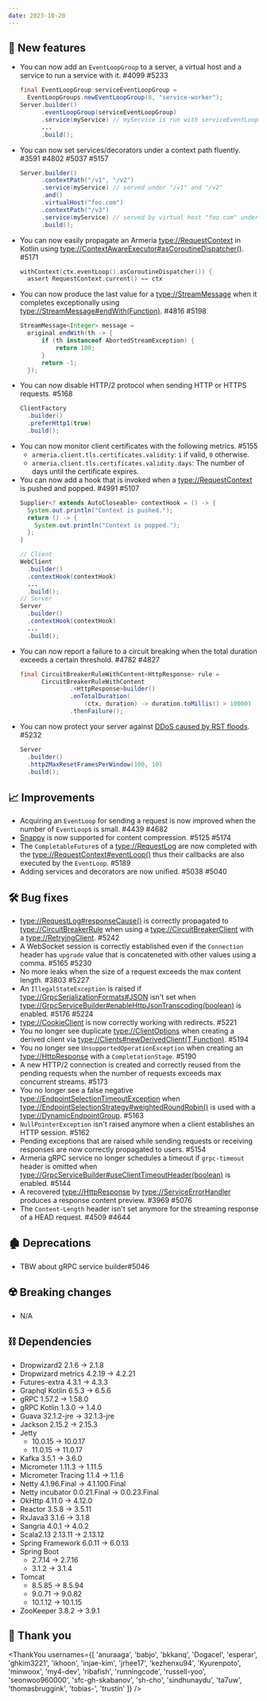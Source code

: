 ```yaml
---
date: 2023-10-20
---
```


## 🌟 New features

- You can now add an `EventLoopGroup` to a server, a virtual host and a service to run a service with it.
  #4099 #5233
  ```java
  final EventLoopGroup serviceEventLoopGroup =
    EventLoopGroups.newEventLoopGroup(8, "service-worker");
  Server.builder()
        .eventLoopGroup(serviceEventLoopGroup)
        .service(myService) // myService is run with serviceEventLoopGroup.
        ...
        .build();
  ```
- You can now set services/decorators under a context path fluently. #3591 #4802 #5037 #5157
  ```java
  Server.builder()
        .contextPath("/v1", "/v2")
        .service(myService) // served under "/v1" and "/v2"
        .and()
        .virtualHost("foo.com")
        .contextPath("/v3")
        .service(myService) // served by virtual host "foo.com" under "/v3"
        .build();
  ```
- You can now easily propagate an Armeria <type://RequestContext> in Kotlin using
  <type://ContextAwareExecutor#asCoroutineDispatcher()>. #5171
  ```kotlin
  withContext(ctx.eventLoop().asCoroutineDispatcher()) {
    assert RequestContext.current() == ctx
  ```
- You can now produce the last value for a <type://StreamMessage> when it completes exceptionally using
  <type://StreamMessage#endWith(Function)>. #4816 #5198
  ```java
  StreamMessage<Integer> message =
    original.endWith(th -> {
        if (th instanceof AbortedStreamException) {
            return 100;
        }
        return -1;
    });
  ```
- You can now disable HTTP/2 protocol when sending HTTP or HTTPS requests. #5168
  ```java
  ClientFactory
    .builder()
    .preferHttp1(true)
    .build();
  ```
- You can now monitor client certificates with the following metrics. #5155
  - `armeria.client.tls.certificates.validity`: `1` if valid, `0` otherwise.
  - `armeria.client.tls.certificates.validity.days`: The number of days until the certificate expires.
- You can now add a hook that is invoked when a <type://RequestContext> is pushed and popped. #4991 #5107
  ```java
  Supplier<? extends AutoCloseable> contextHook = () -> {
    System.out.println("Context is pushed.");
    return () -> {
      System.out.println("Context is popped.");
    };
  }

  // Client
  WebClient
    .builder()
    .contextHook(contextHook)
    ...
    .build();
  // Server
  Server
    .builder()
    .contextHook(contextHook)
    ...
    .build();
  ```
- You can now report a failure to a circuit breaking when the total duration exceeds a certain threshold.
  #4782 #4827
  ```java
  final CircuitBreakerRuleWithContent<HttpResponse> rule =
        CircuitBreakerRuleWithContent
                .<HttpResponse>builder()
                .onTotalDuration(
                    (ctx, duration) -> duration.toMillis() > 10000)
                .thenFailure();
  ```
- You can now protect your server against [DDoS caused by RST floods](https://www.securityweek.com/rapid-reset-zero-day-exploited-to-launch-largest-ddos-attacks-in-history/). #5232
  ```java
  Server
    .builder()
    .http2MaxResetFramesPerWindow(100, 10)
    .build();
  ```

## 📈 Improvements

- Acquiring an `EventLoop` for sending a request is now improved when the number of `EventLoop`s is small.
  #4439 #4682
- [Snappy](https://github.com/google/snappy) is now supported for content compression. #5125 #5174
- The `CompletableFuture`s of a <type://RequestLog> are now completed with the
  <type://RequestContext#eventLoop()> thus their callbacks are also executed by the `EventLoop`. #5189
- Adding services and decorators are now unified. #5038 #5040

## 🛠️ Bug fixes

- <type://RequestLog#responseCause()> is correctly propagated to <type://CircuitBreakerRule> when using
  a <type://CircuitBreakerClient> with a <type://RetryingClient>. #5242
- A WebSocket session is correctly established even if the `Connection` header has `upgrade` value that is
  concateneted with other values using a comma. #5165 #5230
- No more leaks when the size of a request exceeds the max content length. #3803 #5227
- An `IllegalStateException` is raised if <type://GrpcSerializationFormats#JSON> isn't set when
  <type://GrpcServiceBuilder#enableHttpJsonTranscoding(boolean)> is enabled. #5176 #5224
- <type://CookieClient> is now correctly working with redirects. #5221
- You no longer see duplicate <type://ClientOptions> when creating a derived client via
  <type://Clients#newDerivedClient(T,Function)>. #5194
- You no longer see `UnsupportedOperationException` when creating an <type://HttpResponse> with
  a `CompletationStage`. #5190
- A new HTTP/2 connection is created and correctly reused from the pending requests when the number of requests
  exceeds max concurrent streams. #5173
- You no longer see a false negative <type://EndpointSelectionTimeoutException> when
  <type://EndpointSelectionStrategy#weightedRoundRobin()> is used with a <type://DynamicEndpointGroup>. #5163
- `NullPointerException` isn't raised anymore when a client establishes an HTTP session. #5162
- Pending exceptions that are raised while sending requests or receiving responses are now correctly
  propagated to users. #5154
- Armeria gRPC service no longer schedules a timeout if `grpc-timeout` header is omitted when
  <type://GrpcServiceBuilder#useClientTimeoutHeader(boolean)> is enabled. #5144
- A recovered <type://HttpResponse> by <type://ServiceErrorHandler> produces a response content preview. #3969 #5076
- The `Content-Length` header isn't set anymore for the streaming response of a HEAD request. #4509 #4644

## 🏚️ Deprecations

- TBW about gRPC service builder#5046

## ☢️ Breaking changes

- N/A

## ⛓ Dependencies

- Dropwizard2 2.1.6 → 2.1.8
- Dropwizard metrics 4.2.19 → 4.2.21
- Futures-extra 4.3.1 → 4.3.3
- Graphql Kotlin 6.5.3 → 6.5.6
- gRPC 1.57.2 → 1.58.0
- gRPC Kotlin 1.3.0 → 1.4.0
- Guava 32.1.2-jre → 32.1.3-jre
- Jackson 2.15.2 → 2.15.3
- Jetty
  - 10.0.15 → 10.0.17
  - 11.0.15 → 11.0.17
- Kafka 3.5.1 → 3.6.0
- Micrometer 1.11.3 → 1.11.5
- Micrometer Tracing 1.1.4 → 1.1.6
- Netty 4.1.96.Final → 4.1.100.Final
- Netty incubator 0.0.21.Final → 0.0.23.Final
- OkHttp 4.11.0 → 4.12.0
- Reactor 3.5.8 → 3.5.11
- RxJava3 3.1.6 → 3.1.8
- Sangria 4.0.1 → 4.0.2
- Scala2.13 2.13.11 → 2.13.12
- Spring Framework 6.0.11 → 6.0.13
- Spring Boot
  - 2.7.14 → 2.7.16
  - 3.1.2 → 3.1.4
- Tomcat
  - 8.5.85 → 8.5.94
  - 9.0.71 → 9.0.82
  - 10.1.12 → 10.1.15
- ZooKeeper 3.8.2 → 3.9.1

## 🙇 Thank you

<ThankYou usernames={[
  'anuraaga',
  'babjo',
  'bkkanq',
  'Dogacel',
  'esperar',
  'ghkim3221',
  'ikhoon',
  'injae-kim',
  'jrhee17',
  'kezhenxu94',
  'Kyurenpoto',
  'minwoox',
  'my4-dev',
  'ribafish',
  'runningcode',
  'russell-yoo',
  'seonwoo960000',
  'sfc-gh-skabanov',
  'sh-cho',
  'sindhunaydu',
  'ta7uw',
  'thomasbruggink',
  'tobias-',
  'trustin'
]} />